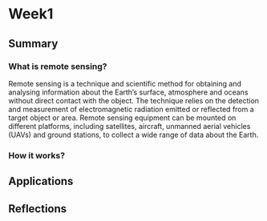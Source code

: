 # Week1

## Summary

### What is remote sensing? 

Remote sensing is a technique and scientific method for obtaining and analysing information about the Earth's surface, atmosphere and oceans without direct contact with the object. The technique relies on the detection and measurement of electromagnetic radiation emitted or reflected from a target object or area. Remote sensing equipment can be mounted on different platforms, including satellites, aircraft, unmanned aerial vehicles (UAVs) and ground stations, to collect a wide range of data about the Earth. 

### How it works?


## Applications


## Reflections
